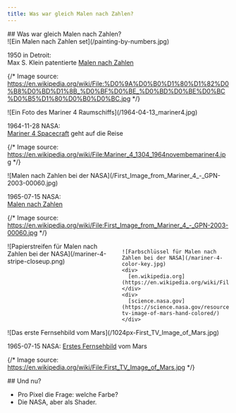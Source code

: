 ```yaml
---
title: Was war gleich Malen nach Zahlen?
---
```


<section>
## Was war gleich Malen nach Zahlen?
</section>

<section>
![Ein Malen nach Zahlen set](/painting-by-numbers.jpg)

1950 in Detroit:  
Max S. Klein patentierte [Malen nach Zahlen](https://en.wikipedia.org/wiki/Paint_by_number)

{/* Image source: https://en.wikipedia.org/wiki/File:%D0%9A%D0%B0%D1%80%D1%82%D0%B8%D0%BD%D1%8B_%D0%BF%D0%BE_%D0%BD%D0%BE%D0%BC%D0%B5%D1%80%D0%B0%D0%BC.jpg */}
</section>

<section>
![Ein Foto des Mariner 4 Raumschiffs](/1964-04-13_mariner4.jpg)

1964-11-28 NASA:  
[Mariner 4 Spacecraft](https://en.wikipedia.org/wiki/Mariner_4) geht auf die Reise

{/* Image source: https://en.wikipedia.org/wiki/File:Mariner_4_1304_1964novembemariner4.jpg */}
</section>

<section>
![Malen nach Zahlen bei der NASA](/First_Image_from_Mariner_4_-_GPN-2003-00060.jpg)

1965-07-15 NASA:  
[Malen nach Zahlen](https://science.nasa.gov/resource/first-tv-image-of-mars-hand-colored/)

{/* Image source: https://en.wikipedia.org/wiki/File:First_Image_from_Mariner_4_-_GPN-2003-00060.jpg */}
</section>

<section>
  <div style="display: grid; grid-template-columns: 1fr 1fr; gap: 1rem;">
    ![Papierstreifen für Malen nach Zahlen bei der NASA](/mariner-4-stripe-closeup.png)

    ![Farbschlüssel für Malen nach Zahlen bei der NASA](/mariner-4-color-key.jpg)
    <div>
      [en.wikipedia.org](https://en.wikipedia.org/wiki/File:First_TV_Image_of_Mars.jpg)
    </div>
    <div>
      [science.nasa.gov](https://science.nasa.gov/resource/first-tv-image-of-mars-hand-colored/)
    </div>
  </div>
</section>

<section>
![Das erste Fernsehbild vom Mars](/1024px-First_TV_Image_of_Mars.jpg)

1965-07-15 NASA: [Erstes Fernsehbild](https://science.nasa.gov/resource/first-tv-image-of-mars-hand-colored/) vom Mars

{/* Image source: https://en.wikipedia.org/wiki/File:First_TV_Image_of_Mars.jpg */}
</section>

<section>
## Und nu?

- Pro Pixel die Frage: welche Farbe?
- Die NASA, aber als Shader.
</section>
